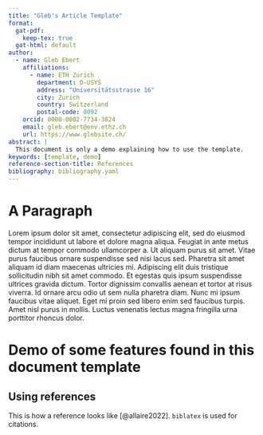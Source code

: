```yaml
---
title: "Gleb's Article Template"
format:
  gat-pdf:
    keep-tex: true
  gat-html: default
author:
  - name: Gleb Ebert
    affiliations:
      - name: ETH Zurich
        department: D-USYS
        address: "Universitätsstrasse 16"
        city: Zurich
        country: Switzerland
        postal-code: 8092
    orcid: 0000-0002-7734-3824
    email: gleb.ebert@env.ethz.ch
    url: https://www.glebsite.ch/
abstract: |
  This document is only a demo explaining how to use the template.
keywords: [template, demo]
reference-section-title: References
bibliography: bibliography.yaml
---
```


# A Paragraph

Lorem ipsum dolor sit amet, consectetur adipiscing elit, sed do eiusmod tempor incididunt ut labore et dolore magna aliqua. Feugiat in ante metus dictum at tempor commodo ullamcorper a. Ut aliquam purus sit amet. Vitae purus faucibus ornare suspendisse sed nisi lacus sed. Pharetra sit amet aliquam id diam maecenas ultricies mi. Adipiscing elit duis tristique sollicitudin nibh sit amet commodo. Et egestas quis ipsum suspendisse ultrices gravida dictum. Tortor dignissim convallis aenean et tortor at risus viverra. Id ornare arcu odio ut sem nulla pharetra diam. Nunc mi ipsum faucibus vitae aliquet. Eget mi proin sed libero enim sed faucibus turpis. Amet nisl purus in mollis. Luctus venenatis lectus magna fringilla urna porttitor rhoncus dolor.


# Demo of some features found in this document template

## Using references {.unnumbered}

This is how a reference looks like [@allaire2022]. `biblatex` is used for citations.
